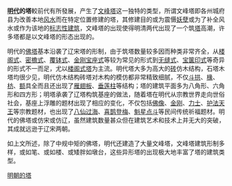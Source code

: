 {{inappropriate tone|time=2017-08-22T14:36:51+00:00}}
{{unreferenced|time=2017-08-22T14:36:51+00:00}}
'''[[明代|明代]]的塔'''較前代有所發展，产生了[[文峰塔|文峰塔]]这一独特的类型，所谓文峰塔即各州城府县为改善本地[[风水|风水]]而在特定位置修建的塔，其修建目的或为震慑[[妖孽|妖孽]]或为了补全风水或作为该地的[[地標|标志性建筑]]，文峰塔的出现使得明清两代出现了一个筑[[塔|塔]]高潮，许多塔都是以文峰塔的形态出现的。

明代的[[佛塔|佛塔]]基本沿袭了辽宋塔的形制，由于筑塔数量较多因而种类非常齐全，从[[楼阁式|楼阁式]]、[[密檐式|密檐式]]、[[覆钵式|覆钵式]]、[[金刚宝座式|金刚宝座式]]等较为常见的形式到[[无缝式|无缝式]]、[[宝箧印式|宝箧印式]]等奇异的形式不一而足，尤以[[楼阁式塔|楼阁式塔]]为主流。明代塔大多为高大的[[砖|砖]]仿木结构，石塔木塔均很少见，明代仿木结构砖塔对木构的模仿都非常精致细腻，不仅[[斗拱|斗拱]]、[[椽|椽]]、[[枋|枋]]、[[额|额]]具全而且还出现了[[雁翅板|雁翅板]]、[[垂莲柱|垂莲柱]]等结构；塔的建筑平面多为八角形、六角形和四方形；明塔承袭了辽塔构筑基座的做法，随着塔在明代从宗教世界走向世俗社会，基座上浮雕的题材出现了相应的变化，不仅包括[[佛像|佛像]]、[[金刚|金刚]]、[[力士|力士]]、[[护法天王|护法天王]]等宗教题材，也出现了[[八仙过海|八仙过海]]、[[喜鹊登梅|喜鹊登梅]]、[[魁星点斗|魁星点斗]]等民间传统祈福题材。明代的佛塔或仿宋或仿辽，虽然建筑数量甚众但在建筑艺术和技术上并无大的突破，其成就远逊于辽宋两朝。 

如上文所述，除了中规中矩的佛塔，明代还建造了大量文峰塔，文峰塔建筑形制多样，或如笔、或如楼、或矮胖如墩台，这些异形塔的出现极大地丰富了塔的建筑类型。

[[Category:明朝的塔|]]